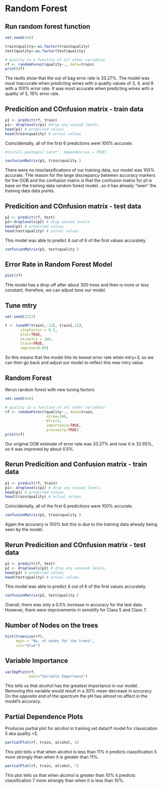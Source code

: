 # Random Forest 


## Run random forest function
```r
set.seed(444)

train$quality<-as.factor(train$quality) 
test$quality<-as.factor(test$quality) 

# quality is a function of all other variables 
rf <- randomForest(quality~., data=train)
print(rf)

```
The reults show that the out of bag error rate is 33.27%.  The model was most inaccurate when predicting wines with a quality values of 3, 4, and 8 with a 100% error rate. It was most accurate when predicting wines with a quality of 5, 19% error rate. 



## Predicition and COnfusion matrix - train data
```r

p1 <- predict(rf, train)
p1<- droplevels(p1) #drop any unused levels
head(p1) # predicted values
head(train$quality) # actual values
```
Coincidentally, all of the first 6 predictions were 100% accurate.


```r
#install.packages('caret', dependencies = TRUE)

confusionMatrix(p1, train$quality )
```
There were no misclassifications of our training data, our model was 100% accurate. THe reason for the large discrepancy between accuracy markers for the OOB and the confusion matrix is that the confusion matrix for p1 is base on the training data random forest model...so it has already "seen" the training data data points. 

## Predicition and COnfusion matrix - test data
```r

p2 <- predict(rf, test)
p2<-droplevels(p2) # drop unused levels
head(p2) # predicted values
head(test$quality) # actual values
```
This model was able to predict 4 out of 6 of the first values accurately. 


```r
confusionMatrix(p2, test$quality )
```


## Error Rate in Random Forest Model 

```r
plot(rf)
```
THe model has a drop off after about 300 trees and then is more or less constant, therefore, we can adjust tune our model. 

## Tune mtry

```r

set.seed(2222)

t <- tuneRF(train[,-12], train[,12], 
       stepFactor = 0.5, 
       plot=TRUE,
       ntreeTry = 100,
       trace=TRUE,
       improve=0.05)

```
So this means that the model hits its lowest error rate when mtry=3, so we can then go back and adjust our model to reflect this new mtry value. 


## Random Forest

Rerun random forest with new tuning factors 

```r
set.seed(444)

# quality is a function of all other variables 
rf <- randomForest(quality~., data=train,
                   ntree=300,
                   mTry=3, 
                   importance=TRUE,
                   proximity=TRUE)
print(rf)

```
Our original OOB estimate of error rate was 33.27% and now it is 32.65%, so it was improved by about 0.5%.


## Rerun Predicition and Confusion matrix - train data
```r

p1 <- predict(rf, train)
p1<- droplevels(p1) # drop any unused levels
head(p1) # predicted values
head(train$quality) # actual values
```
Coincidentally, all of the first 6 predictions were 100% accurate.


```r

confusionMatrix(p1, train$quality )
```

Again the accuracy is 100% but this is due to the training data already being seen by the model. 


## Rerun Predicition and COnfusion matrix - test data
```r

p2 <- predict(rf, test)
p2 <- droplevels(p2) # drop any unuused levels 
head(p2) # predicted values
head(test$quality) # actual values
```
This model was able to predict 4 out of 6 of the first values accurately. 


```r
confusionMatrix(p2, test$quality )
```
Overall, there was only a 0.5% increase in accuracy for the test data. However, there were improvements in sensitify for Class 5 and Class 7. 

## Number of Nodes on the trees

```r

hist(treesize(rf),
     main = "No. of nodes for the trees", 
     col="blue")

```
## Variable Importance 

```r
varImpPlot(rf, 
           main="Variable Importance")
```
This tells us that alcohol has the greatest importance in our model. Removing this variable would result in a 30% mean decrease in accuracy. On the opposite end of the spectrum the pH has almost no affect in the model's accuracy. 

## Partial Dependence Plots 

Produces partial plot for alcohol in training set data/rf model for classication 5 aka quality =5. 

```r

partialPlot(rf, train, alcohol, 5)

```

This plot tells u that when alcohol is less than 11% it predicts classification 5 more strongly than when it is greater than 11%.


```r

partialPlot(rf, train, alcohol, 7)

```

This plot tells us that when alcohol is greater than 10% it predicts classification 7 more strongly than when it is less than 10%.





